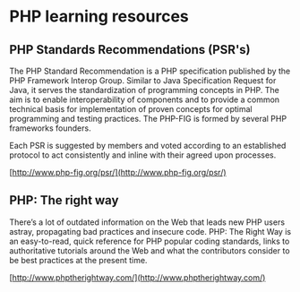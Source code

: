 # PHP learning resources

## PHP Standards Recommendations (PSR's)

The PHP Standard Recommendation is a PHP specification published by the PHP Framework Interop Group. Similar to Java Specification Request for Java, it serves the standardization of programming concepts in PHP. The aim is to enable interoperability of components and to provide a common technical basis for implementation of proven concepts for optimal programming and testing practices. The PHP-FIG is formed by several PHP frameworks founders.

Each PSR is suggested by members and voted according to an established protocol to act consistently and inline with their agreed upon processes.

[http://www.php-fig.org/psr/](http://www.php-fig.org/psr/)

## PHP: The right way

There’s a lot of outdated information on the Web that leads new PHP users astray, propagating bad practices and insecure code. PHP: The Right Way is an easy-to-read, quick reference for PHP popular coding standards, links to authoritative tutorials around the Web and what the contributors consider to be best practices at the present time.

[http://www.phptherightway.com/](http://www.phptherightway.com/)
